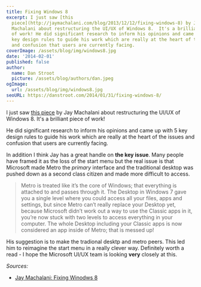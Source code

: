 ```yaml
---
title: Fixing Windows 8
excerpt: I just saw [this
  piece](http://jaymachalani.com/blog/2013/12/12/fixing-windows-8) by Jay
  Machalani about restructuring the UI/UX of Windows 8.  It's a brilliant piece
  of work! He did significant research to inform his opinions and came up with 5
  key design rules to guide his work which are really at the heart of the issues
  and confusion that users are currently facing.
coverImage: /assets/blog/img/windows8.jpg
date: '2014-02-01'
published: false
author:
  name: Dan Stroot
  picture: /assets/blog/authors/dan.jpeg
ogImage:
  url: /assets/blog/img/windows8.jpg
seoURL: https://danstroot.com/2014/01/31/fixing-windows-8/
---
```


I just saw [this piece](http://jaymachalani.com/blog/2013/12/12/fixing-windows-8) by Jay Machalani about restructuring the UI/UX of Windows 8. It's a brilliant piece of work!

He did significant research to inform his opinions and came up with 5 key design rules to guide his work which are really at the heart of the issues and confusion that users are currently facing.

In addition I think Jay has a great handle on **the key issue**. Many people have framed it as the loss of the start menu but the real issue is that Microsoft made Metro the _primary_ interface and the traditional desktop was pushed down as a second class citizen and made more difficult to access.

> Metro is treated like it’s the core of Windows; that everything is attached to and passes through it. The Desktop in Windows 7 gave you a single level where you could access all your files, apps and settings, but since Metro can’t really replace your Desktop yet, because Microsoft didn’t work out a way to use the Classic apps in it, you’re now stuck with two levels to access everything in your computer. The whole Desktop including your Classic apps is now considered an app inside of Metro; that is messed up!

His suggestion is to make the tradional desktp and metro peers. This led him to reimagine the start menu in a really clever way. Definitely worth a read - I hope the Microsoft UI/UX team is looking **very** closely at this.

_Sources:_

- [Jay Machalani: Fixing Winodws 8](http://jaymachalani.com/blog/2013/12/12/fixing-windows-8)
